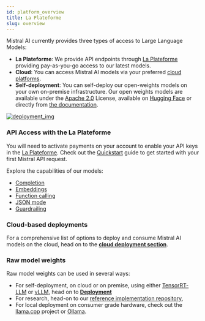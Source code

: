 ```yaml
---
id: platform_overview
title: La Plateforme
slug: overview
---
```


[platform_url]: https://console.mistral.ai/
[deployment_img]: /img/deployment.png
[deployment_url]: https://console.mistral.ai/


Mistral AI currently provides three types of access to Large Language Models: 
- **La Plateforme**: We provide API endpoints through [La Plateforme][platform_url] providing pay-as-you-go access to our latest models.
- **Cloud**: You can access Mistral AI models via your preferred [cloud platforms](/deployment/cloud/overview/).
- **Self-deployment**: You can self-deploy our open-weights models on your own on-premise infrastructure. Our open weights models are available under the [Apache 2.0](https://github.com/apache/.github/blob/main/LICENSE) License, available on [Hugging Face](https://huggingface.co/mistralai) or directly from [the documentation](/getting-started/models/weights).

[![deployment_img]][deployment_url]

### API Access with the La Plateforme

You will need to activate payments on your account to enable your API keys in the [La Plateforme][platform_url]. Check out the [Quickstart](/getting-started/quickstart/) guide to get started with your first Mistral API request. 

Explore the capabilities of our models:
- [Completion](/capabilities/completion)
- [Embeddings](/capabilities/embeddings)
- [Function calling](/capabilities/function_calling)
- [JSON mode](/capabilities/json_mode)
- [Guardrailing](/capabilities/guardrailing)


### Cloud-based deployments

For a comprehensive list of options to deploy and consume Mistral AI models on the cloud, head on to the **[cloud deployment section](/deployment/cloud/overview)**.

### Raw model weights

Raw model weights can be used in several ways: 
- For self-deployment, on cloud or on premise, using either [TensorRT-LLM](/deployment/self-deployment/trt) or [vLLM](/deployment/self-deployment/vllm), head on to **[Deployment](/deployment/self-deployment/skypilot)**
- For research, head-on to our [reference implementation repository](https://github.com/mistralai/mistral-src),
- For local deployment on consumer grade hardware, check out the [llama.cpp](https://github.com/ggerganov/llama.cpp) project or [Ollama](https://ollama.ai/).

